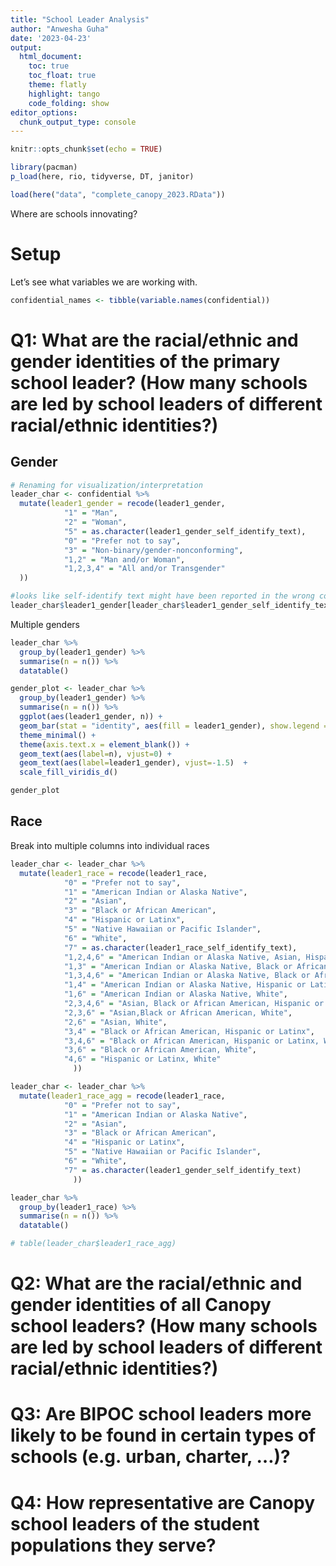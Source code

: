 ```yaml
---
title: "School Leader Analysis"
author: "Anwesha Guha"
date: '2023-04-23'
output: 
  html_document:
    toc: true
    toc_float: true
    theme: flatly
    highlight: tango
    code_folding: show
editor_options: 
  chunk_output_type: console
---
```


```r
knitr::opts_chunk$set(echo = TRUE)

library(pacman)
p_load(here, rio, tidyverse, DT, janitor)

load(here("data", "complete_canopy_2023.RData"))
```

Where are schools innovating?

# Setup

Let's see what variables we are working with.
```r
confidential_names <- tibble(variable.names(confidential))
```


# Q1: What are the racial/ethnic and gender identities of the primary school leader? (How many schools are led by school leaders of different racial/ethnic identities?)


## Gender

```r
# Renaming for visualization/interpretation
leader_char <- confidential %>% 
  mutate(leader1_gender = recode(leader1_gender,
            "1" = "Man",
            "2" = "Woman",
            "5" = as.character(leader1_gender_self_identify_text),
            "0" = "Prefer not to say",
            "3" = "Non-binary/gender-nonconforming",
            "1,2" = "Man and/or Woman",
            "1,2,3,4" = "All and/or Transgender"
  ))

#looks like self-identify text might have been reported in the wrong column, so recoding that one manually
leader_char$leader1_gender[leader_char$leader1_gender_self_identify_text == 1] <- "Man"
```
Multiple genders

```r
leader_char %>% 
  group_by(leader1_gender) %>% 
  summarise(n = n()) %>% 
  datatable()
```

```r
gender_plot <- leader_char %>% 
  group_by(leader1_gender) %>% 
  summarise(n = n()) %>% 
  ggplot(aes(leader1_gender, n)) +
  geom_bar(stat = "identity", aes(fill = leader1_gender), show.legend = FALSE) +
  theme_minimal() +
  theme(axis.text.x = element_blank()) +
  geom_text(aes(label=n), vjust=0) +
  geom_text(aes(label=leader1_gender), vjust=-1.5)  +
  scale_fill_viridis_d()

gender_plot
```

## Race

Break into multiple columns into individual races
```r
leader_char <- leader_char %>% 
  mutate(leader1_race = recode(leader1_race,
            "0" = "Prefer not to say",                               
            "1" = "American Indian or Alaska Native",
            "2" = "Asian",
            "3" = "Black or African American",
            "4" = "Hispanic or Latinx",
            "5" = "Native Hawaiian or Pacific Islander",
            "6" = "White",
            "7" = as.character(leader1_race_self_identify_text),
            "1,2,4,6" = "American Indian or Alaska Native, Asian, Hispanic or Latinx, White",
            "1,3" = "American Indian or Alaska Native, Black or African American",
            "1,3,4,6" = "American Indian or Alaska Native, Black or African American, Hispanic or Latinx, White",
            "1,4" = "American Indian or Alaska Native, Hispanic or Latinx",
            "1,6" = "American Indian or Alaska Native, White",
            "2,3,4,6" = "Asian, Black or African American, Hispanic or Latinx, White",
            "2,3,6" = "Asian,Black or African American, White",
            "2,6" = "Asian, White",
            "3,4" = "Black or African American, Hispanic or Latinx",
            "3,4,6" = "Black or African American, Hispanic or Latinx, White",
            "3,6" = "Black or African American, White",
            "4,6" = "Hispanic or Latinx, White"
              ))

leader_char <- leader_char %>% 
  mutate(leader1_race_agg = recode(leader1_race,
            "0" = "Prefer not to say",
            "1" = "American Indian or Alaska Native",
            "2" = "Asian",
            "3" = "Black or African American",
            "4" = "Hispanic or Latinx",
            "5" = "Native Hawaiian or Pacific Islander",
            "6" = "White",
            "7" = as.character(leader1_gender_self_identify_text)
              ))
```

```r
leader_char %>% 
  group_by(leader1_race) %>% 
  summarise(n = n()) %>% 
  datatable()
```

```r
# table(leader_char$leader1_race_agg)
```



# Q2: What are the racial/ethnic and gender identities of all Canopy school leaders? (How many schools are led by school leaders of different racial/ethnic identities?)


# Q3: Are BIPOC school leaders more likely to be found in certain types of schools (e.g. urban, charter, ...)?


# Q4: How representative are Canopy school leaders of the student populations they serve?
